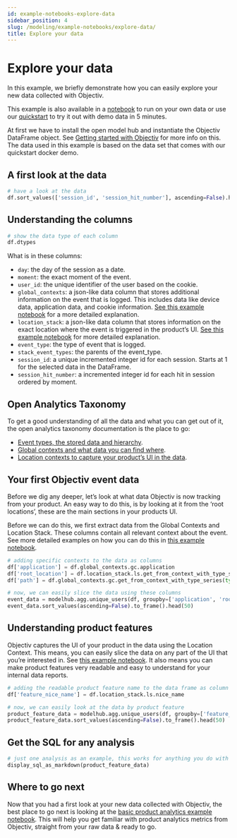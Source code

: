 ```yaml
---
id: example-notebooks-explore-data
sidebar_position: 4
slug: /modeling/example-notebooks/explore-data/
title: Explore your data
---
```


# Explore your data

In this example, we briefly demonstrate how you can easily explore your new data collected with Objectiv.

This example is also available in a [notebook](https://github.com/objectiv/objectiv-analytics/blob/main/notebooks/explore-your-data.ipynb)
to run on your own data or use our
[quickstart](https://objectiv.io/docs/home/quickstart-guide/) to try it out with demo data in 5 minutes.

At first we have to install the open model hub and instantiate the Objectiv DataFrame object. See
[Getting started with Objectiv](/modeling/example-notebooks/index.mdx#getting-started-with-objectiv) for more info on this. The data used in this example is
based on the data set that comes with our quickstart docker demo.

## A first look at the data

```python
# have a look at the data
df.sort_values(['session_id', 'session_hit_number'], ascending=False).head()
```

## Understanding the columns

```python
# show the data type of each column
df.dtypes
```

What is in these columns:

* `day`: the day of the session as a date.
* `moment`: the exact moment of the event.
* `user_id`: the unique identifier of the user based on the cookie.
* `global_contexts`: a json-like data column that stores additional information on the event that is logged.
This includes data like device data, application data, and cookie information.
[See this example notebook](/modeling/example-notebooks/open-taxonomy.mdx#open-taxonomy-location-stack-and-global-contexts) for a more detailed
explanation.
* `location_stack`: a json-like data column that stores information on the exact location where the event is
triggered in the product’s UI.
[See this example notebook](/modeling/example-notebooks/open-taxonomy.mdx#open-taxonomy-location-stack-and-global-contexts) for more detailed
explanation.
* `event_type`: the type of event that is logged.
* `stack_event_types`: the parents of the event_type.
* `session_id`: a unique incremented integer id for each session. Starts at 1 for the selected data in the
DataFrame.
* `session_hit_number`: a incremented integer id for each hit in session ordered by moment.

## Open Analytics Taxonomy

To get a good understanding of all the data and what you can get out of it, the open analytics taxonomy
documentation is the place to go:

* [Event types, the stored data and hierarchy](https://objectiv.io/docs/taxonomy/events).
* [Global contexts and what data you can find where](https://objectiv.io/docs/taxonomy/global-contexts).
* [Location contexts to capture your product’s UI in the data](https://objectiv.io/docs/taxonomy/location-contexts).

## Your first Objectiv event data

Before we dig any deeper, let’s look at what data Objectiv is now tracking from your product. An easy way to
do this, is by looking at it from the ‘root locations’, these are the main sections in your products UI.

Before we can do this, we first extract data from the Global Contexts and Location Stack. These columns
contain all relevant context about the event. See more detailed examples on how you can do this in
[this example notebook](/modeling/example-notebooks/open-taxonomy.mdx#open-taxonomy-location-stack-and-global-contexts).

```python
# adding specific contexts to the data as columns
df['application'] = df.global_contexts.gc.application
df['root_location'] = df.location_stack.ls.get_from_context_with_type_series(type='RootLocationContext', key='id')
df['path'] = df.global_contexts.gc.get_from_context_with_type_series(type='PathContext', key='id')
```

```python
# now, we can easily slice the data using these columns
event_data = modelhub.agg.unique_users(df, groupby=['application', 'root_location', 'path', 'event_type'])
event_data.sort_values(ascending=False).to_frame().head(50)
```

## Understanding product features

Objectiv captures the UI of your product in the data using the Location Context. This means, you can easily
slice the data on any part of the UI that you’re interested in. See
[this example notebook](/modeling/example-notebooks/open-taxonomy.mdx#open-taxonomy-location-stack-and-global-contexts). It also means you can make
product features very readable and easy to understand for your internal data reports.

```python
# adding the readable product feature name to the data frame as column
df['feature_nice_name'] = df.location_stack.ls.nice_name
```

```python
# now, we can easily look at the data by product feature
product_feature_data = modelhub.agg.unique_users(df, groupby=['feature_nice_name', 'event_type'])
product_feature_data.sort_values(ascending=False).to_frame().head(50)
```

## Get the SQL for any analysis

```python
# just one analysis as an example, this works for anything you do with Objectiv Bach
display_sql_as_markdown(product_feature_data)
```

## Where to go next

Now that you had a first look at your new data collected with Objectiv, the best place to go next is looking
at the [basic product analytics example notebook](/modeling/example-notebooks/product-analytics.mdx). This will help you get familiar
with product analytics metrics from Objectiv, straight from your raw data & ready to go.
